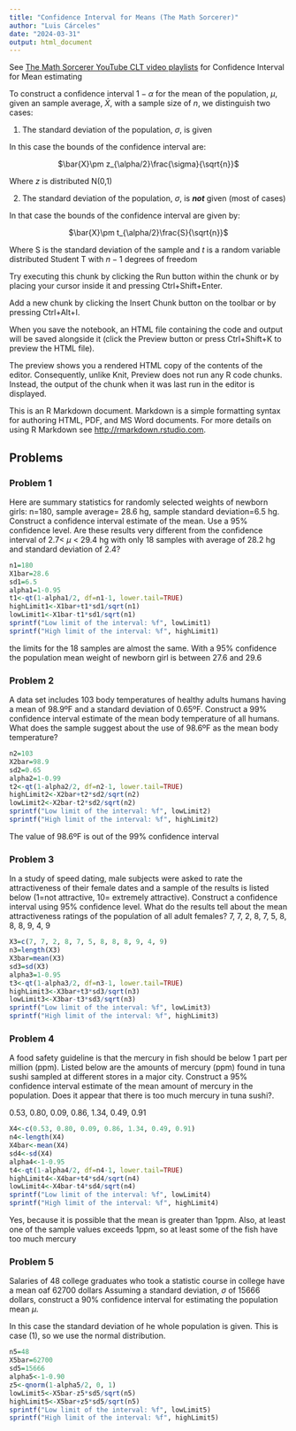 ```yaml
---
title: "Confidence Interval for Means (The Math Sorcerer)"
author: "Luis Cárceles"
date: "2024-03-31"
output: html_document
---
```


See [The Math Sorcerer YouTube CLT video playlists](https://www.youtube.com/playlist?list=PLO1y6V1SXjjOyqmTWFs8mzDIJ9i5llDuc) for Confidence Interval for Mean estimating

To construct a confidence interval $1-\alpha$ for the mean of the population, $\mu$, given an sample average, $\bar{X}$, with a sample size of $n$, we distinguish two cases:

(1) The standard deviation of the population, $\sigma$, is given

In this case the bounds of the confidence interval are:

::: {style="text-align: center;"}
$\bar{X}\pm z_{\alpha/2}\frac{\sigma}{\sqrt{n}}$
:::

Where $z$ is distributed N(0,1)

(2) The standard deviation of the population, $\sigma$, is ***not*** given (most of cases)

In that case the bounds of the confidence interval are given by:

::: {style="text-align: center;"}
$\bar{X}\pm t_{\alpha/2}\frac{S}{\sqrt{n}}$
:::

Where S is the standard deviation of the sample and $t$ is a random variable distributed Student T with $n-1$ degrees of freedom

Try executing this chunk by clicking the Run button within the chunk or by placing your cursor inside it and pressing Ctrl+Shift+Enter.

Add a new chunk by clicking the Insert Chunk button on the toolbar or by pressing Ctrl+Alt+I.

When you save the notebook, an HTML file containing the code and output will be saved alongside it (click the Preview button or press Ctrl+Shift+K to preview the HTML file).

The preview shows you a rendered HTML copy of the contents of the editor. Consequently, unlike Knit, Preview does not run any R code chunks. Instead, the output of the chunk when it was last run in the editor is displayed.

This is an R Markdown document. Markdown is a simple formatting syntax for authoring HTML, PDF, and MS Word documents. For more details on using R Markdown see <http://rmarkdown.rstudio.com>.

## Problems

### Problem 1

Here are summary statistics for randomly selected weights of newborn girls: n=180, sample average= 28.6 hg, sample standard deviation=6.5 hg. Construct a confidence interval estimate of the mean. Use a 95% confidence level. Are these results very different from the confidence interval of 2.7\< $\mu$ \< 29.4 hg with only 18 samples with average of 28.2 hg and standard deviation of 2.4?

```r
n1=180
X1bar=28.6
sd1=6.5
alpha1=1-0.95
t1<-qt(1-alpha1/2, df=n1-1, lower.tail=TRUE)
highLimit1<-X1bar+t1*sd1/sqrt(n1)
lowLimit1<-X1bar-t1*sd1/sqrt(n1)
sprintf("Low limit of the interval: %f", lowLimit1)
sprintf("High limit of the interval: %f", highLimit1)
```

the limits for the 18 samples are almost the same. With a 95% confidence the population mean weight of newborn girl is between 27.6 and 29.6

### Problem 2

A data set includes 103 body temperatures of healthy adults humans having a mean of 98.9ºF and a standard deviation of 0.65ºF. Construct a 99% confidence interval estimate of the mean body temperature of all humans. What does the sample suggest about the use of 98.6ºF as the mean body temperature?

```r
n2=103
X2bar=98.9
sd2=0.65
alpha2=1-0.99
t2<-qt(1-alpha2/2, df=n2-1, lower.tail=TRUE)
highLimit2<-X2bar+t2*sd2/sqrt(n2)
lowLimit2<-X2bar-t2*sd2/sqrt(n2)
sprintf("Low limit of the interval: %f", lowLimit2)
sprintf("High limit of the interval: %f", highLimit2)
```

The value of 98.6ºF is out of the 99% confidence interval

### Problem 3

In a study of speed dating, male subjects were asked to rate the attractiveness of their female dates and a sample of the results is listed below (1=not attractive, 10= extremely attractive). Construct a confidence interval using 95% confidence level. What do the results tell about the mean attractiveness ratings of the population of all adult females? 7, 7, 2, 8, 7, 5, 8, 8, 8, 9, 4, 9

```r
X3=c(7, 7, 2, 8, 7, 5, 8, 8, 8, 9, 4, 9)
n3=length(X3)
X3bar=mean(X3)
sd3=sd(X3)
alpha3=1-0.95
t3<-qt(1-alpha3/2, df=n3-1, lower.tail=TRUE)
highLimit3<-X3bar+t3*sd3/sqrt(n3)
lowLimit3<-X3bar-t3*sd3/sqrt(n3)
sprintf("Low limit of the interval: %f", lowLimit3)
sprintf("High limit of the interval: %f", highLimit3)
```

### Problem 4

A food safety guideline is that the mercury in fish should be below 1 part per million (ppm). Listed below are the amounts of mercury (ppm) found in tuna sushi sampled at different stores in a major city. Construct a 95% confidence interval estimate of the mean amount of mercury in the population. Does it appear that there is too much mercury in tuna sushi?.

0.53, 0.80, 0.09, 0.86, 1.34, 0.49, 0.91

```r
X4<-c(0.53, 0.80, 0.09, 0.86, 1.34, 0.49, 0.91)
n4<-length(X4)
X4bar<-mean(X4)
sd4<-sd(X4)
alpha4<-1-0.95
t4<-qt(1-alpha4/2, df=n4-1, lower.tail=TRUE)
highLimit4<-X4bar+t4*sd4/sqrt(n4)
lowLimit4<-X4bar-t4*sd4/sqrt(n4)
sprintf("Low limit of the interval: %f", lowLimit4)
sprintf("High limit of the interval: %f", highLimit4)
```

Yes, because it is possible that the mean is greater than 1ppm. Also, at least one of the sample values exceeds 1ppm, so at least some of the fish have too much mercury

### Problem 5

Salaries of 48 college graduates who took a statistic course in college have a mean oaf 62700 dollars Assuming a standard deviation, $\sigma$ of 15666 dollars, construct a 90% confidence interval for estimating the population mean $\mu$.

In this case the standard deviation of he whole population is given. This is case (1), so we use the normal distribution.

```r
n5=48
X5bar=62700
sd5=15666
alpha5<-1-0.90
z5<-qnorm(1-alpha5/2, 0, 1)
lowLimit5<-X5bar-z5*sd5/sqrt(n5)
highLimit5<-X5bar+z5*sd5/sqrt(n5)
sprintf("Low limit of the interval: %f", lowLimit5)
sprintf("High limit of the interval: %f", highLimit5)
```
